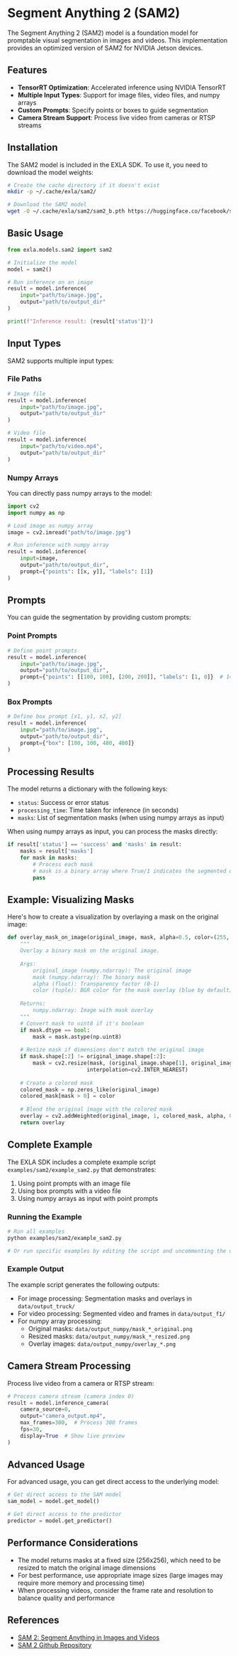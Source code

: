 # Segment Anything 2 (SAM2)

The Segment Anything 2 (SAM2) model is a foundation model for promptable visual segmentation in images and videos. This implementation provides an optimized version of SAM2 for NVIDIA Jetson devices.

## Features

- **TensorRT Optimization**: Accelerated inference using NVIDIA TensorRT
- **Multiple Input Types**: Support for image files, video files, and numpy arrays
- **Custom Prompts**: Specify points or boxes to guide segmentation
- **Camera Stream Support**: Process live video from cameras or RTSP streams

## Installation

The SAM2 model is included in the EXLA SDK. To use it, you need to download the model weights:

```bash
# Create the cache directory if it doesn't exist
mkdir -p ~/.cache/exla/sam2/

# Download the SAM2 model
wget -O ~/.cache/exla/sam2/sam2_b.pth https://huggingface.co/facebook/sam2-base/resolve/main/sam2_b.pth
```

## Basic Usage

```python
from exla.models.sam2 import sam2

# Initialize the model
model = sam2()

# Run inference on an image
result = model.inference(
    input="path/to/image.jpg",
    output="path/to/output_dir"
)

print(f"Inference result: {result['status']}")
```

## Input Types

SAM2 supports multiple input types:

### File Paths

```python
# Image file
result = model.inference(
    input="path/to/image.jpg",
    output="path/to/output_dir"
)

# Video file
result = model.inference(
    input="path/to/video.mp4",
    output="path/to/output_dir"
)
```

### Numpy Arrays

You can directly pass numpy arrays to the model:

```python
import cv2
import numpy as np

# Load image as numpy array
image = cv2.imread("path/to/image.jpg")

# Run inference with numpy array
result = model.inference(
    input=image,
    output="path/to/output_dir",
    prompt={"points": [[x, y]], "labels": [1]}
)
```

## Prompts

You can guide the segmentation by providing custom prompts:

### Point Prompts

```python
# Define point prompts
result = model.inference(
    input="path/to/image.jpg",
    output="path/to/output_dir",
    prompt={"points": [[100, 100], [200, 200]], "labels": [1, 0]}  # 1=foreground, 0=background
)
```

### Box Prompts

```python
# Define box prompt [x1, y1, x2, y2]
result = model.inference(
    input="path/to/image.jpg",
    output="path/to/output_dir",
    prompt={"box": [100, 100, 400, 400]}
)
```

## Processing Results

The model returns a dictionary with the following keys:

- `status`: Success or error status
- `processing_time`: Time taken for inference (in seconds)
- `masks`: List of segmentation masks (when using numpy arrays as input)

When using numpy arrays as input, you can process the masks directly:

```python
if result['status'] == 'success' and 'masks' in result:
    masks = result['masks']
    for mask in masks:
        # Process each mask
        # mask is a binary array where True/1 indicates the segmented object
        pass
```

## Example: Visualizing Masks

Here's how to create a visualization by overlaying a mask on the original image:

```python
def overlay_mask_on_image(original_image, mask, alpha=0.5, color=(255, 0, 0)):
    """
    Overlay a binary mask on the original image.
    
    Args:
        original_image (numpy.ndarray): The original image
        mask (numpy.ndarray): The binary mask
        alpha (float): Transparency factor (0-1)
        color (tuple): BGR color for the mask overlay (blue by default)
    
    Returns:
        numpy.ndarray: Image with mask overlay
    """
    # Convert mask to uint8 if it's boolean
    if mask.dtype == bool:
        mask = mask.astype(np.uint8)
    
    # Resize mask if dimensions don't match the original image
    if mask.shape[:2] != original_image.shape[:2]:
        mask = cv2.resize(mask, (original_image.shape[1], original_image.shape[0]), 
                         interpolation=cv2.INTER_NEAREST)
    
    # Create a colored mask
    colored_mask = np.zeros_like(original_image)
    colored_mask[mask > 0] = color
    
    # Blend the original image with the colored mask
    overlay = cv2.addWeighted(original_image, 1, colored_mask, alpha, 0)
    return overlay
```

## Complete Example

The EXLA SDK includes a complete example script `examples/sam2/example_sam2.py` that demonstrates:

1. Using point prompts with an image file
2. Using box prompts with a video file
3. Using numpy arrays as input with point prompts

### Running the Example

```bash
# Run all examples
python examples/sam2/example_sam2.py

# Or run specific examples by editing the script and uncommenting the desired functions
```

### Example Output

The example script generates the following outputs:

- For image processing: Segmentation masks and overlays in `data/output_truck/`
- For video processing: Segmented video and frames in `data/output_f1/`
- For numpy array processing:
  - Original masks: `data/output_numpy/mask_*_original.png`
  - Resized masks: `data/output_numpy/mask_*_resized.png`
  - Overlay images: `data/output_numpy/overlay_*.png`

## Camera Stream Processing

Process live video from a camera or RTSP stream:

```python
# Process camera stream (camera index 0)
result = model.inference_camera(
    camera_source=0,
    output="camera_output.mp4",
    max_frames=300,  # Process 300 frames
    fps=30,
    display=True  # Show live preview
)
```

## Advanced Usage

For advanced usage, you can get direct access to the underlying model:

```python
# Get direct access to the SAM model
sam_model = model.get_model()

# Get direct access to the predictor
predictor = model.get_predictor()
```

## Performance Considerations

- The model returns masks at a fixed size (256x256), which need to be resized to match the original image dimensions
- For best performance, use appropriate image sizes (large images may require more memory and processing time)
- When processing videos, consider the frame rate and resolution to balance quality and performance

## References

- [SAM 2: Segment Anything in Images and Videos](https://ai.meta.com/research/publications/segment-anything-in-images-and-videos/)
- [SAM 2 Github Repository](https://github.com/facebookresearch/sam2/) 